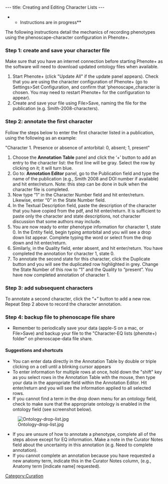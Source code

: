 ---
title: Creating and Editing Character Lists
---

**Instructions are in progress**

The following instructions detail the mechanics of recording phenotypes using the phenoscape-character configuration in Phenote+.

===Step 1: create and save your character file===
Make sure that you have an internet connection before starting Phenote+ as the software will need to download updated ontology files when available.
#Start Phenote+ (click "Update All" if the update panel appears). Check that you are using the character configuration of Phenote+ (go to Settings>Set Configuration, and confirm that ‘phenoscape_character is chosen.  You may need to restart Phenote+ for the configuration to appear).
#Create and save your file using File>Save, naming the file for the publication (e.g. Smith-2008-characters).

===Step 2: annotate the first character===

Follow the steps below to enter the first character listed in a publication, using the following as an example:

"Character 1. Presence or absence of antorbital: 0, absent; 1, present"

#Choose the '''Annotation Table''' panel and click the ‘+’ button to add an entry to the character list: the first line will be gray. Select the row by clicking on it; it will turn blue.
#Go to: '''Annotation Editor''' panel, go to the Publication field and type the name of the publication (e.g., Smith 2008  and DOI number if available) and hit enter/return. Note: this step can be done in bulk when the character file is completed.
#Now type “1” in the Character Number field and hit enter/return. Likewise, enter “0” in the State Number field.
#In the Textual Description field, paste the description of the character that you have copied from the pdf, and hit enter/return.  It is sufficient to paste only the character and state descriptions, not character discussion that some authors may include. 
#You are now ready to enter phenotype information for character 1, state 0.  In the Entity field, begin typing antorbital and you will see a drop down list appear. Complete typing the word or select from the drop down and hit enter/return.
#Similarly, in the Quality field, enter absent, and hit enter/return.  You have completed the annotation for character 1, state 0.
#To annotate the second state for this character, click the Duplicate button and you will see the duplicated row highlighted in grey. Change the State Number of this row to “1” and the Quality to “present”.  You have now completed annotation of character 1.

===Step 3: add subsequent characters===

To annotate a second character, click the “+” button to add a new row.  Repeat Step 2 above to record the character annotation.

===Step 4: backup file to phenoscape file share===
*Remember to periodically save your data (apple-S on a mac, or File>Save) and backup your file to the "Character-EQ lists (phenote+) folder" on phenoscape-data file share.

====Suggestions and shortcuts====
*You can enter data directly in the Annotation Table by double or triple clicking on a cell until a blinking cursor appears
*To enter information for multiple rows at once, hold down the "shift" key as you select rows in the Annotation Table with the mouse, then type your data in the appropriate field within the Annotation Editor. Hit enter/return and you will see the information applied to all selected rows.
*If you cannot find a term in the drop down menu for an ontology field, check to make sure that the appropriate ontology is enabled in the ontology field (see screenshot below).
[[Image:Ontology-drop-list.jpg]]
*If you are unsure of how to annotate a phenotype, complete all of the steps above except for EQ information.  Make a note in the Curator Notes field about the uncertainty in this annotation (e.g. Need to complete annotation).
*If you cannot complete an annotation because you have requested a new anatomy term, indicate this in the Curator Notes column, (e.g., Anatomy term [indicate name] requested).

[[Category:Curation]]